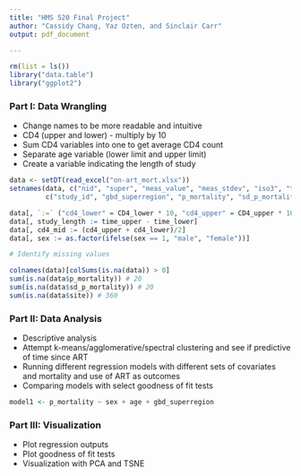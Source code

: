 ```yaml
---
title: "HMS 520 Final Project"
author: "Cassidy Chang, Yaz Ozten, and Sinclair Carr"
output: pdf_document

---
```


```r
rm(list = ls())
library("data.table")
library("ggplot2")


```




### Part I: Data Wrangling
  - Change names to be more readable and intuitive
  - CD4 (upper and lower) - multiply by 10
  - Sum CD4 variables into one to get average CD4 count
  - Separate age variable (lower limit and upper limit)
  - Create a variable indicating the length of study

```r

data <- setDT(read_excel("on-art_mort.xlsx"))
setnames(data, c("nid", "super", "meas_value", "meas_stdev", "iso3", "time_point", "age"), 
         c("study_id", "gbd_superregion", "p_mortality", "sd_p_mortality", "country_code", "time_since_art", "age_group"))

data[, `:=` ("cd4_lower" = CD4_lower * 10, "cd4_upper" = CD4_upper * 10)]
data[, study_length := time_upper - time_lower]
data[, cd4_mid := (cd4_upper + cd4_lower)/2]
data[, sex := as.factor(ifelse(sex == 1, "male", "female"))]

# Identify missing values 

colnames(data)[colSums(is.na(data)) > 0]
sum(is.na(data$p_mortality)) # 20
sum(is.na(data$sd_p_mortality)) # 20
sum(is.na(data$site)) # 360


```

  
### Part II: Data Analysis
  - Descriptive analysis
  - Attempt k-means/agglomerative/spectral clustering and see if predictive of time since ART 
  - Running different regression models with different sets of covariates and mortality and use of ART as outcomes
  - Comparing models with select goodness of fit tests

```r
model1 <- p_mortality ~ sex + age + gbd_superregion
```


### Part III: Visualization
  - Plot regression outputs 
  - Plot goodness of fit tests
  - Visualization with PCA and TSNE 

```r

```


